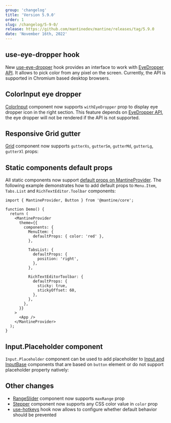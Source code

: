 ```yaml
---
group: 'changelog'
title: 'Version 5.9.0'
order: 1
slug: /changelog/5-9-0/
release: https://github.com/mantinedev/mantine/releases/tag/5.9.0
date: 'November 16th, 2022'
---
```



## use-eye-dropper hook

New [use-eye-dropper](https://mantine.dev/hooks/use-eye-dropper/) hook provides an interface to work with [EyeDropper API](https://developer.mozilla.org/en-US/docs/Web/API/EyeDropper_API).
It allows to pick color from any pixel on the screen. Currently, the API is supported in Chromium based desktop browsers.

<Demo data={HooksDemos.useEyeDropperUsage} />

## ColorInput eye dropper

[ColorInput](https://mantine.dev/core/color-input/) component now supports `withEyeDropper` prop to display eye dropper icon in the right section.
This feature depends on [EyeDropper API](https://developer.mozilla.org/en-US/docs/Web/API/EyeDropper_API),
the eye dropper will not be rendered if the API is not supported.

<Demo data={ColorInputDemos.eyeDropper} />

## Responsive Grid gutter

[Grid](https://mantine.dev/core/grid/) component now supports `gutterXs`, `gutterSm`, `gutterMd`, `gutterLg`, `gutterXl` props:

<Demo data={GridDemos.gutter} />

## Static components default props

All static components now support [default props on MantineProvider](/theming/default-props/).
The following example demonstrates how to add default props to `Menu.Item`, `Tabs.List` and
`RichTextEditor.Toolbar` components:

```tsx
import { MantineProvider, Button } from '@mantine/core';

function Demo() {
  return (
    <MantineProvider
      theme={{
        components: {
          MenuItem: {
            defaultProps: { color: 'red' },
          },

          TabsList: {
            defaultProps: {
              position: 'right',
            },
          },

          RichTextEditorToolbar: {
            defaultProps: {
              sticky: true,
              stickyOffset: 60,
            },
          },
        },
      }}
    >
      <App />
    </MantineProvider>
  );
}
```

## Input.Placeholder component

`Input.Placeholder` component can be used to add placeholder to [Input and InputBase](https://mantine.dev/core/input/) components that are based on `button` element
or do not support placeholder property natively:

<Demo data={InputDemos.placeholder} />

## Other changes

- [RangeSlider](https://mantine.dev/core/slider/) component now supports `maxRange` prop
- [Stepper](https://mantine.dev/core/stepper/) component now supports any CSS color value in `color` prop
- [use-hotkeys](https://mantine.dev/hooks/use-hot-keys/) hook now allows to configure whether default behavior should be prevented

